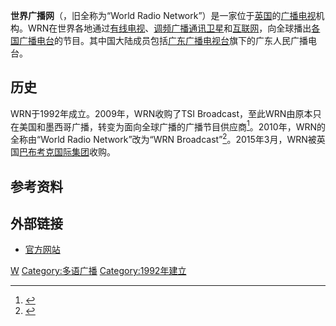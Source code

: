 '''世界广播网'''（{{lang-en|WRN Broadcast}}，旧全称为“World Radio Network”）是一家位于[[英国|英国]]的[[广播|广播]][[电视|电视]]机构。WRN在世界各地通过[[有线电视|有线电视]]、[[调频广播|调频广播]][[通讯卫星|通讯卫星]]和[[互联网|互联网]]，向全球播出[[国际广播|各国广播电台]]的节目。其中国大陆成员包括[[广东广播电视台|广东广播电视台]]旗下的广东人民广播电台。

==历史==
WRN于1992年成立。2009年，WRN收购了TSI Broadcast，至此WRN由原本只在美国和墨西哥广播，转变为面向全球广播的广播节目供应商<ref>{{cite web |url=http://www.broadcastnow.co.uk/news/multi-platform/news/tsi-broadcast-sold-to-wrn/2023059.article |title=TSI Broadcast sold to WRN |agency=Broadband TV News |accessdate=2016-09-17 |date=2009-04-28 |archiveurl=https://web.archive.org/web/20160303184358/http://www.broadcastnow.co.uk/news/multi-platform/news/tsi-broadcast-sold-to-wrn/2023059.article |archivedate=2016-03-03 |deadurl=yes }}</ref>。2010年，WRN的全称由“World Radio Network”改为“WRN Broadcast”<ref>{{cite web |url=http://www.broadbandtvnews.com/2010/04/29/rebranded-wrn-broadcast-secures-top-up-tv-playout/ |title=Rebranded WRN Broadcast secures Top Up TV playout |agency=Broadband TV News |accessdate=2016-09-17 |date=2010-04-29 |archiveurl=https://web.archive.org/web/20160917045837/http://www.broadbandtvnews.com/2010/04/29/rebranded-wrn-broadcast-secures-top-up-tv-playout/ |archivedate=2016-09-17 |deadurl=yes }}</ref>。2015年3月，WRN被英国[[巴布考克国际集团|巴布考克国际集团]]收购。

==参考资料==
{{reflist}}

==外部链接==
*[http://babcock.media/world-radio-network/ 官方网站] {{Wayback|url=http://babcock.media/world-radio-network/ |date=20190212160540 }}

{{国际广播电台}}
{{国际广播组织}}

[[Category:国际广播|W]]
[[Category:多语广播|Category:多语广播]]
[[Category:1992年建立|Category:1992年建立]]